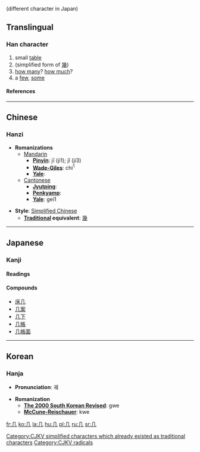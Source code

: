 {{see|幾}} (different character in Japan)

==Translingual==
===Han character===
{{Han char|rad=几|as=00|sn=2|four=7721<sub>0</sub>|canj=竹弓 (HN)}}
# small [[table]]
# (simplified form of [[幾]]) 
# [[how many]]? [[how much]]?
# a [[few]], [[some]]
====References====
{{Han ref|kx=0133.570|dkj=01737|dj=0299.080|hdz=10275.190|uh=51E0|ud=20960|bh=A44C|bd=42060}}
----

==Chinese==
===Hanzi===


* '''Romanizations'''
** [[Mandarin]]
*** '''[[Pinyin]]''': jī (ji1); jǐ (ji3)
*** '''[[Wade-Giles]]''': chi<sup>1</sup>
*** '''[[Yale]]''': 
**[[Cantonese]]
***'''[[Jyutping]]''':
***'''[[Penkyamp]]''': 
***'''[[Yale]]''': gei1

* '''Style''': [[Simplified Chinese]] 
** '''[[Traditional Chinese|Traditional]] equivalent''': [[幾]]

----
== Japanese ==
===Kanji===
{{ja-kanji|grade=|rs=几00}}
====Readings====
{{ja-readings|on=[[き]] ([[ki]])|kun=[[つくえ]] ([[tsukue]])}}
====Compounds====
*[[床几]]
*[[几案]]
*[[几下]]
*[[几帳]]
*[[几帳面]]
----
==Korean==
===Hanja===

* '''Pronunciation''': 궤

* '''Romanization'''
** '''[[The 2000 South Korean Revised Romanization|The 2000 South Korean Revised]]''': gwe
** '''[[McCune-Reischauer]]''': kwe


[[Category:CJKV simplified characters which already existed as traditional characters]]




[[Category:CJKV radicals]]

[[fr:几]]
[[ko:几]]
[[la:几]]
[[hu:几]]
[[pl:几]]
[[ru:几]]
[[sr:几]]